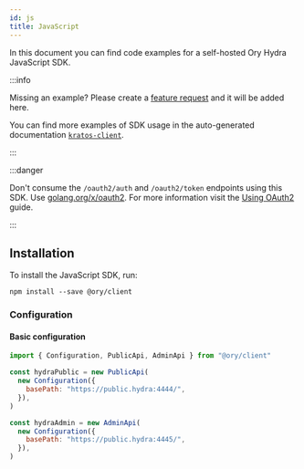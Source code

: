 ```yaml
---
id: js
title: JavaScript
---
```


In this document you can find code examples for a self-hosted Ory Hydra JavaScript SDK.

:::info

Missing an example? Please create a
[feature request](https://github.com/ory/docs/issues/new?assignees=&labels=feat&template=FEATURE-REQUEST.yml) and it will be added
here.

You can find more examples of SDK usage in the auto-generated documentation
[`kratos-client`](https://github.com/ory/kratos-client-go/tree/master/docs).

:::

:::danger

Don't consume the `/oauth2/auth` and `/oauth2/token` endpoints using this SDK. Use
[golang.org/x/oauth2](https://godoc.org/golang.org/x/oauth2). For more information visit the
[Using OAuth2](../guides/using-oauth2.mdx) guide.

:::

## Installation

To install the JavaScript SDK, run:

```
npm install --save @ory/client
```

### Configuration

#### Basic configuration

```js
import { Configuration, PublicApi, AdminApi } from "@ory/client"

const hydraPublic = new PublicApi(
  new Configuration({
    basePath: "https://public.hydra:4444/",
  }),
)

const hydraAdmin = new AdminApi(
  new Configuration({
    basePath: "https://public.hydra:4445/",
  }),
)
```
